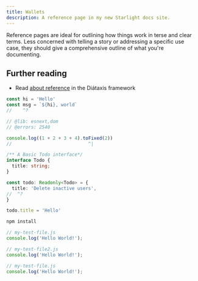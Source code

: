 ```yaml
---
title: Wallets
description: A reference page in my new Starlight docs site.
---
```


Reference pages are ideal for outlining how things work in terse and clear terms.
Less concerned with telling a story or addressing a specific use case, they should give a comprehensive outline of what you're documenting.

## Further reading

- Read [about reference](https://diataxis.fr/reference/) in the Diátaxis framework

```ts twoslash
const hi = 'Hello'
const msg = `${hi}, world`
//    ^?
```

```ts twoslash
// @lib: esnext,dom
// @errors: 2540

console.log((1 + 2 + 3 + 4).toFixed(2))
//                            ^|

/** A Basic Todo interface*/
interface Todo {
  title: string;
}

const todo: Readonly<Todo> = {
  title: 'Delete inactive users',
//  ^?
}

todo.title = 'Hello'
```

```bash title="Installing dependencies…"
npm install
```

```js
// my-test-file.js
console.log('Hello World!');

// my-test-file2.js
console.log('Hello World!');
```

```js
// my-test-file.js
console.log('Hello World!');
```
